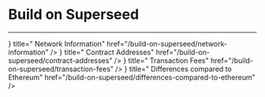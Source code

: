 
# Build on Superseed

---

<Cards>
  <Cards.Card
    icon={<GiMeshBall size={32} />}
    title=" Network Information"
    href="/build-on-superseed/network-information"
  />
  <Cards.Card
    icon={<PiCurrencyEthDuotone size={32} />}
    title=" Contract Addresses"
    href="/build-on-superseed/contract-addresses"
  />
  <Cards.Card
    icon={<FaMoneyBillTransfer size={32} />}
    title=" Transaction Fees"
    href="/build-on-superseed/transaction-fees"
  />
  <Cards.Card
    icon={<MdCompare size={32} />}
    title=" Differences compared to Ethereum"
    href="/build-on-superseed/differences-compared-to-ethereum"
  />
</Cards>
